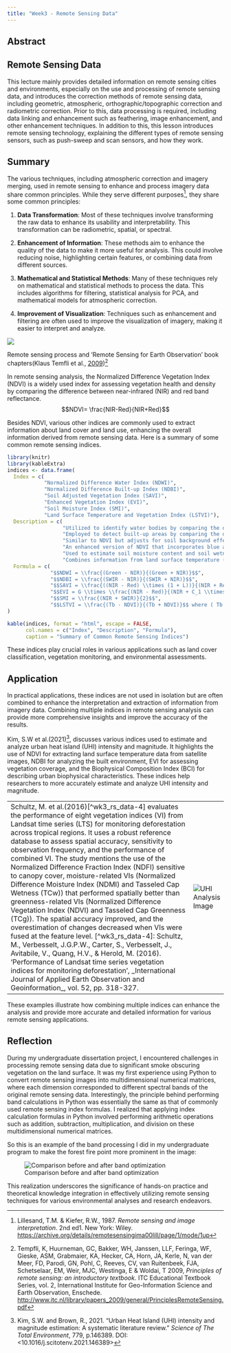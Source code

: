 ```yaml
---
title: "Week3 - Remote Sensing Data"
---
```


## Abstract

::: callout-tip
## Remote Sensing Data

This lecture mainly provides detailed information on remote sensing cities and environments, especially on the use and processing of remote sensing data, and introduces the correction methods of remote sensing data, including geometric, atmospheric, orthographic/topographic correction and radiometric correction. Prior to this, data processing is required, including data linking and enhancement such as feathering, image enhancement, and other enhancement techniques. In addition to this, this lesson introduces remote sensing technology, explaining the different types of remote sensing sensors, such as push-sweep and scan sensors, and how they work.
:::

## Summary

The various techniques, including atmospheric correction and imagery merging, used in remote sensing to enhance and process imagery data share common principles. While they serve different purposes[^wk3_rs_data-1], they share some common principles:

[^wk3_rs_data-1]: Lillesand, T.M. & Kiefer, R.W., 1987. *Remote sensing and image interpretation*. 2nd ed1. New York: Wiley. <https://archive.org/details/remotesensingima00lill/page/1/mode/1up>

1.  **Data Transformation**: Most of these techniques involve transforming the raw data to enhance its usability and interpretability. This transformation can be radiometric, spatial, or spectral.

2.  **Enhancement of Information**: These methods aim to enhance the quality of the data to make it more useful for analysis. This could involve reducing noise, highlighting certain features, or combining data from different sources.

3.  **Mathematical and Statistical Methods**: Many of these techniques rely on mathematical and statistical methods to process the data. This includes algorithms for filtering, statistical analysis for PCA, and mathematical models for atmospheric correction.

4.  **Improvement of Visualization**: Techniques such as enhancement and filtering are often used to improve the visualization of imagery, making it easier to interpret and analyze.

![](images/RS_book.png){fig-align="center"}

Remote sensing process and ‘Remote Sensing for Earth Observation’ book chapters(Klaus Temfli et al., [2009](https://research.utwente.nl/en/publications/principles-of-remote-sensing-an-introductory-textbook-4))[^wk3_rs_data-2]

[^wk3_rs_data-2]: Tempfli, K, Huurneman, GC, Bakker, WH, Janssen, LLF, Feringa, WF, Gieske, ASM, Grabmaier, KA, Hecker, CA, Horn, JA, Kerle, N, van der Meer, FD, Parodi, GN, Pohl, C, Reeves, CV, van Ruitenbeek, FJA, Schetselaar, EM, Weir, MJC, Westinga, E & Woldai, T 2009, *Principles of remote sensing: an introductory textbook.* ITC Educational Textbook Series, vol. 2, International Institute for Geo-Information Science and Earth Observation, Enschede. <http://www.itc.nl/library/papers_2009/general/PrinciplesRemoteSensing.pdf>

In remote sensing analysis, the Normalized Difference Vegetation Index (NDVI) is a widely used index for assessing vegetation health and density by comparing the difference between near-infrared (NIR) and red band reflectance. $$NDVI= \frac{NIR-Red}{NIR+Red}$$

Besides NDVI, various other indices are commonly used to extract information about land cover and land use, enhancing the overall information derived from remote sensing data. Here is a summary of some common remote sensing indices.

```r
library(knitr)
library(kableExtra)
indices <- data.frame(
  Index = c( 
            "Normalized Difference Water Index (NDWI)", 
            "Normalized Difference Built-up Index (NDBI)", 
            "Soil Adjusted Vegetation Index (SAVI)", 
            "Enhanced Vegetation Index (EVI)", 
            "Soil Moisture Index (SMI)", 
            "Land Surface Temperature and Vegetation Index (LSTVI)"),
  Description = c(
                  "Utilized to identify water bodies by comparing the difference between green and near-infrared band reflectance.",
                  "Employed to detect built-up areas by comparing the difference between near-infrared and shortwave infrared band reflectance.",
                  "Similar to NDVI but adjusts for soil background effects, particularly in areas with sparse vegetation cover.",
                  "An enhanced version of NDVI that incorporates blue and red-edge bands, providing better sensitivity to high-density vegetation areas.",
                  "Used to estimate soil moisture content and soil wetness conditions in agricultural and hydrological studies.",
                  "Combines information from land surface temperature (LST) and vegetation indices to analyze urban heat island effects and land use changes."),
  Formula = c(
              "$$NDWI = \\frac{(Green - NIR)}{(Green + NIR)}$$",
              "$$NDBI = \\frac{(SWIR - NIR)}{(SWIR + NIR)}$$",
              "$$SAVI = \\frac{((NIR - Red) \\times (1 + L))}{(NIR + Red + L)}$$ where ( L ) is the soil adjustment factor.",
              "$$EVI = G \\times \\frac{(NIR - Red)}{(NIR + C_1 \\times Red - C_2 \\times Blue + L)}$$ where G is the gain factor, C_1 and C_2 are coefficients, and L is the canopy background adjustment.",
              "$$SMI = \\frac{(NIR + SWIR)}{2}$$",
              "$$LSTVI = \\frac{(Tb - NDVI)}{(Tb + NDVI)}$$ where ( Tb ) is the land surface temperature.")
)

kable(indices, format = "html", escape = FALSE, 
      col.names = c("Index", "Description", "Formula"),
      caption = "Summary of Common Remote Sensing Indices")
```

These indices play crucial roles in various applications such as land cover classification, vegetation monitoring, and environmental assessments.

## Application

In practical applications, these indices are not used in isolation but are often combined to enhance the interpretation and extraction of information from imagery data. Combining multiple indices in remote sensing analysis can provide more comprehensive insights and improve the accuracy of the results.

Kim, S.W et al.(2021)[^wk3_rs_data-3], discusses various indices used to estimate and analyze urban heat island (UHI) intensity and magnitude. It highlights the use of NDVI for extracting land surface temperature data from satellite images, NDBI for analyzing the built environment, EVI for assessing vegetation coverage, and the Biophysical Composition Index (BCI) for describing urban biophysical characteristics. These indices help researchers to more accurately estimate and analyze UHI intensity and magnitude.

[^wk3_rs_data-3]: Kim, S.W. and Brown, R., 2021. "Urban Heat Island (UHI) intensity and magnitude estimation: A systematic literature review." *Science of The Total Environment*, 779, p.146389. DOI: \<10.1016/j.scitotenv.2021.146389\>

|                                                                                                                                                                                                                                                                                                                                                                                                                                                                                                                                                                                                                                                                                                                                                                                                                                                                                                                                                                                                                                                                                                                                                |                                                                                                                             |
|------------------------------------------------------------------------------------------------------------------------------------------------------------------------------------------------------------------------------------------------------------------------------------------------------------------------------------------------------------------------------------------------------------------------------------------------------------------------------------------------------------------------------------------------------------------------------------------------------------------------------------------------------------------------------------------------------------------------------------------------------------------------------------------------------------------------------------------------------------------------------------------------------------------------------------------------------------------------------------------------------------------------------------------------------------------------------------------------------------------------------------------------|-----------------------------------------------------------------------------------------------------------------------------|
| Schultz, M. et al.(2016)\[\^wk3_rs_data-4\] evaluates the performance of eight vegetation indices (VI) from Landsat time series (LTS) for monitoring deforestation across tropical regions. It uses a robust reference database to assess spatial accuracy, sensitivity to observation frequency, and the performance of combined VI. The study mentions the use of the Normalized Difference Fraction Index (NDFI) sensitive to canopy cover, moisture-related VIs (Normalized Difference Moisture Index (NDMI) and Tasseled Cap Wetness (TCw)) that performed spatially better than greenness-related VIs (Normalized Difference Vegetation Index (NDVI) and Tasseled Cap Greenness (TCg)). The spatial accuracy improved, and the overestimation of changes decreased when VIs were fused at the feature level. \[\^wk3_rs_data-4\]: Schultz, M., Verbesselt, J.G.P.W., Carter, S., Verbesselt, J., Avitabile, V., Quang, H.V., & Herold, M. (2016). ‘Performance of Landsat time series vegetation indices for monitoring deforestation’, \_International Journal of Applied Earth Observation and Geoinformation\_, vol. 52, pp. 318-327. | ![UHI Analysis Image](https://ars.els-cdn.com/content/image/1-s2.0-S0303243416301040-gr2_lrg.jpg){alt="UHI Analysis Image"} |

These examples illustrate how combining multiple indices can enhance the analysis and provide more accurate and detailed information for various remote sensing applications.

## Reflection

During my undergraduate dissertation project, I encountered challenges in processing remote sensing data due to significant smoke obscuring vegetation on the land surface. It was my first experience using Python to convert remote sensing images into multidimensional numerical matrices, where each dimension corresponded to different spectral bands of the original remote sensing data. Interestingly, the principle behind performing band calculations in Python was essentially the same as that of commonly used remote sensing index formulas. I realized that applying index calculation formulas in Python involved performing arithmetic operations such as addition, subtraction, multiplication, and division on these multidimensional numerical matrices.

So this is an example of the band processing I did in my undergraduate program to make the forest fire point more prominent in the image:

![Comparison before and after band optimization](images/clipboard-4252325944.png){fig-alt="Comparison before and after band optimization" fig-align="center"}

This realization underscores the significance of hands-on practice and theoretical knowledge integration in effectively utilizing remote sensing techniques for various environmental analyses and research endeavors.
